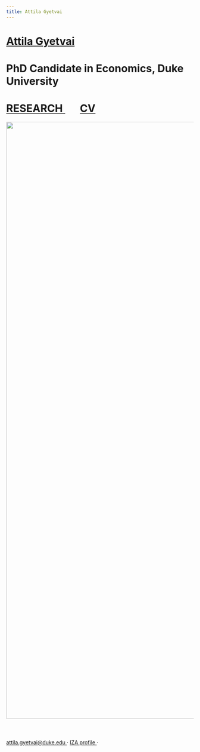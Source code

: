 ```yaml
---
title: Attila Gyetvai
---
```

<h1 class=name>   <a href="/" class=name> Attila Gyetvai </a> </h1>
<h1 class=affil>  PhD Candidate in Economics, Duke University </h1>
<h1 class=navbar> <a href="research" class=name> RESEARCH </a> &nbsp; &nbsp; &nbsp; <a href="CV_AttilaGyetvai.pdf" class=name> CV </a> </h1>

<center> <img src="photo.jpg" style="height: 40vh; margin-bottom: 40px"/> </center>

<p class=intro> <a href="mailto:attila.gyetvai@duke.edu"> attila.gyetvai@duke.edu </a> &#183; <a href="https://www.iza.org/people/affiliates/31081/attila-gyetvai"> IZA profile </a> &#183; <a href="pronounce" class=name> <img class="speaker" src="speaker.svg" width=15></a> </p>
